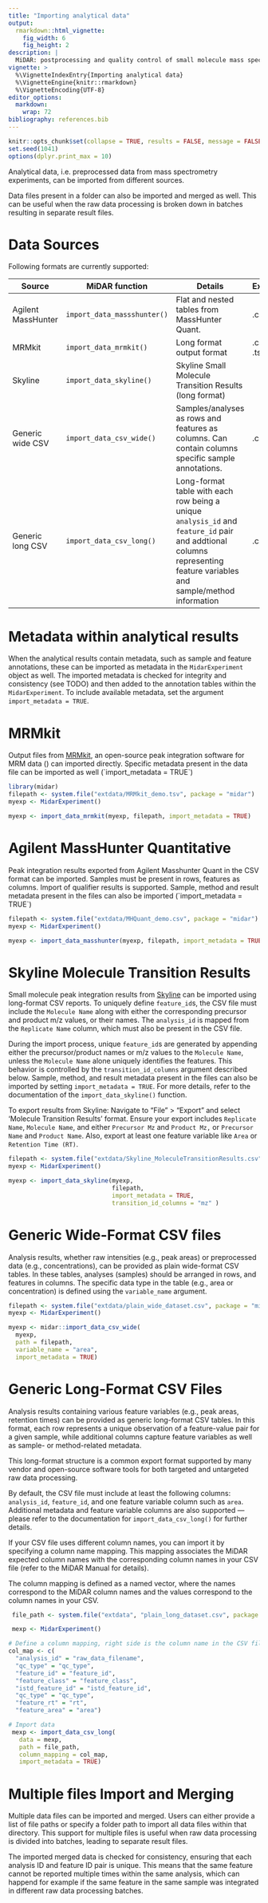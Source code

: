 ```yaml
---
title: "Importing analytical data"
output: 
  rmarkdown::html_vignette:
    fig_width: 6
    fig_height: 2
description: |
  MiDAR: postprocessing and quality control of small molecule mass spectrometry data 
vignette: >
  %\VignetteIndexEntry{Importing analytical data}
  %\VignetteEngine{knitr::rmarkdown}
  %\VignetteEncoding{UTF-8}
editor_options: 
  markdown: 
    wrap: 72
bibliography: references.bib
---
```


```r
knitr::opts_chunk$set(collapse = TRUE, results = FALSE, message = FALSE, comment = "#>")
set.seed(1041)
options(dplyr.print_max = 10)
```

Analytical data, i.e. preprocessed data from mass spectrometry
experiments, can be imported from different sources.

Data files present in a folder can also be imported and merged as well.
This can be useful when the raw data processing is broken down in
batches resulting in separate result files.

# Data Sources

Following formats are currently supported:

| Source | MiDAR function | Details | Extension |
|------------------|------------------|------------------|------------------|
| Agilent MassHunter | `import_data_massshunter()` | Flat and nested tables from MassHunter Quant. | .csv |
| MRMkit | `import_data_mrmkit()` | Long format output format | .csv or .tsv |
| Skyline | `import_data_skyline()` | Skyline Small Molecule Transition Results (long format) |  |
| Generic wide CSV | `import_data_csv_wide()` | Samples/analyses as rows and features as columns. Can contain columns specific sample annotations. | .csv |
| Generic long CSV | `import_data_csv_long()` | Long-format table with each row being a unique `analysis_id` and `feature_id` pair and addtional columns representing feature variables and sample/method information | .csv |

# Metadata within analytical results

When the analytical results contain metadata, such as sample and feature
annotations, these can be imported as metadata in the `MidarExperiment`
object as well. The imported metadata is checked for integrity and
consistency (see TODO) and then added to the annotation tables within
the `MidarExperiment`. To include available metadata, set the argument
`import_metadata = TRUE`.

# MRMkit

Output files from
[MRMkit](https://github.com/MRMkit/MRMkit "https://github.com/MRMkit/MRMkit"),
an open-source peak integration software for MRM data
(\cite{author2023}) can imported directly. Specific metadata present in
the data file can be imported as well (\`import_metadata = TRUE\`)

```r
library(midar)
filepath <- system.file("extdata/MRMkit_demo.tsv", package = "midar")
myexp <- MidarExperiment()

myexp <- import_data_mrmkit(myexp, filepath, import_metadata = TRUE)
```

# Agilent MassHunter Quantitative

Peak integration results exported from Agilent Masshunter Quant in the
CSV format can be imported. Samples must be present in rows, features as
columns. Import of qualifier results is supported. Sample, method and
result metadata present in the files can also be imported
(\`import_metadata = TRUE\`)

```r
filepath <- system.file("extdata/MHQuant_demo.csv", package = "midar")
myexp <- MidarExperiment()

myexp <- import_data_masshunter(myexp, filepath, import_metadata = TRUE)
```

# Skyline Molecule Transition Results 

Small molecule peak integration results from [Skyline](#0) can be
imported using long-format CSV reports. To uniquely define
`feature_id`s, the CSV file must include the `Molecule Name` along with
either the corresponding precursor and product m/z values, or their
names. The `analysis_id` is mapped from the `Replicate Name` column,
which must also be present in the CSV file.

During the import process, unique `feature_id`s are generated by
appending either the precursor/product names or m/z values to
the `Molecule Name`, unless the `Molecule Name` alone uniquely
identifies the features. This behavior is controlled by
the `transition_id_columns` argument described below. Sample, method,
and result metadata present in the files can also be imported by setting
`import_metadata = TRUE`. For more details, refer to the documentation
of the `import_data_skyline()` function.

To export results from Skyline: Navigate to "File" \> "Export" and
select 'Molecule Transition Results' format. Ensure your export includes
`Replicate Name`, `Molecule Name`, and either `Precursor Mz` and
`Product Mz,` or `Precursor Name` and `Product Name`. Also, export at
least one feature variable like `Area` or `Retention Time (RT)`.

```r
filepath <- system.file("extdata/Skyline_MoleculeTransitionResults.csv", package = "midar")
myexp <- MidarExperiment()

myexp <- import_data_skyline(myexp, 
                             filepath, 
                             import_metadata = TRUE, 
                             transition_id_columns = "mz" )
```

# Generic Wide-Format CSV files

Analysis results, whether raw intensities (e.g., peak areas) or
preprocessed data (e.g., concentrations), can be provided as plain
wide-format CSV tables. In these tables, analyses (samples) should be
arranged in rows, and features in columns. The specific data type in the
table (e.g., area or concentration) is defined using
the `variable_name` argument.

```r
filepath <- system.file("extdata/plain_wide_dataset.csv", package = "midar")
myexp <- MidarExperiment()

myexp <- midar::import_data_csv_wide(
  myexp, 
  path = filepath,
  variable_name = "area", 
  import_metadata = TRUE)
```

# Generic Long-Format CSV Files

Analysis results containing various feature variables (e.g., peak areas, retention
times) can be provided as generic long-format CSV tables. In this format, each row
represents a unique observation of a feature-value pair for a given sample, while
additional columns capture feature variables as well as sample- or method-related
metadata.

This long-format structure is a common export format supported by many vendor and
open-source software tools for both targeted and untargeted raw data processing.

By default, the CSV file must include at least the following columns:
`analysis_id`, `feature_id`, and one feature variable column such as `area`.
Additional metadata and feature variable columns are also supported — please refer
to the documentation for `import_data_csv_long()` for further details.

If your CSV file uses different column names, you can import it by specifying a
column name mapping. This mapping associates the MiDAR expected column names with
the corresponding column names in your CSV file (refer to the MiDAR Manual for
details).

The column mapping is defined as a named vector, where the names correspond to
the MiDAR column names and the values correspond to the column names in your CSV.


```r
 file_path <- system.file("extdata", "plain_long_dataset.csv", package = "midar")

 mexp <- MidarExperiment()

# Define a column mapping, right side is the column name in the CSV file
col_map <- c(
  "analysis_id" = "raw_data_filename",
  "qc_type" = "qc_type",
  "feature_id" = "feature_id",
  "feature_class" = "feature_class",
  "istd_feature_id" = "istd_feature_id",
  "qc_type" = "qc_type",
  "feature_rt" = "rt",
  "feature_area" = "area")

# Import data
 mexp <- import_data_csv_long(
   data = mexp,
   path = file_path,
   column_mapping = col_map,
   import_metadata = TRUE)
```

# Multiple files Import and Merging

Multiple data files can be imported and merged. Users can either provide
a list of file paths or specify a folder path to import all data files
within that directory. This support for multiple files is useful when
raw data processing is divided into batches, leading to separate result
files.

The imported merged data is checked for consistency, ensuring that each
analysis ID and feature ID pair is unique. This means that the same
feature cannot be reported multiple times within the same analysis,
which can happend for example if the same feature in the same sample was
integrated in different raw data processing batches.
